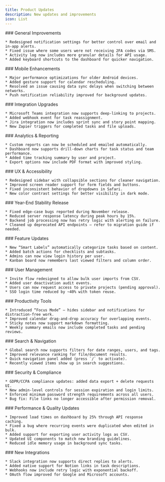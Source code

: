 ```yaml
---
title: Product Updates
description: New updates and improvements
icon: List
---
```


<Updates>
  <Update label="May 2025">
    ### General Improvements

    * Redesigned notification settings for better control over email and in-app alerts.
    * Fixed issue where some users were not receiving 2FA codes via SMS.
    * Activity log now includes more granular details for API usage.
    * Added keyboard shortcuts to the dashboard for quicker navigation.

  </Update>

  <Update label="April 2025">
    ### Mobile Enhancements

    * Major performance optimizations for older Android devices.
    * Added gesture support for calendar rescheduling.
    * Resolved an issue causing data sync delays when switching between networks.
    * Push notification reliability improved for background updates.

  </Update>

  <Update label="March 2025">
    ### Integration Upgrades

    * Microsoft Teams integration now supports deep-linking to projects.
    * Added webhook event for task reassignment.
    * Jira integration now includes sprint sync and story point mapping.
    * New Zapier triggers for completed tasks and file uploads.

  </Update>

  <Update label="February 2025">
    ### Analytics & Reporting

    * Custom reports can now be scheduled and emailed automatically.
    * Dashboard now supports drill-down charts for task status and team performance.
    * Added time tracking summary by user and project.
    * Export options now include PDF format with improved styling.

  </Update>

  <Update label="January 2025">
    ### UX & Accessibility

    * Redesigned sidebar with collapsible sections for cleaner navigation.
    * Improved screen reader support for form fields and buttons.
    * Fixed inconsistent behavior of dropdowns in Safari.
    * New color contrast settings for better visibility in dark mode.

  </Update>

  <Update label="December 2024">
    ### Year-End Stability Release

    * Fixed edge-case bugs reported during November release.
    * Reduced server response latency during peak hours by 15%.
    * Backend job processing now has retry logic with alerting on failure.
    * Cleaned up deprecated API endpoints — refer to migration guide if needed.

  </Update>

  <Update label="November 2024">
    ### Feature Updates

    * New “Smart Labels” automatically categorize tasks based on content.
    * Added batch actions for checklists and subtasks.
    * Admins can now view login history per user.
    * Kanban board now remembers last viewed filters and column order.

  </Update>

  <Update label="October 2024">
    ### User Management

    * Invite flow redesigned to allow bulk user imports from CSV.
    * Added user deactivation audit events.
    * Users can now request access to private projects (pending approval).
    * SSO login time reduced by ~40% with token reuse.

  </Update>

  <Update label="September 2024">
    ### Productivity Tools

    * Introduced “Focus Mode” – hides sidebar and notifications for distraction-free work.
    * Improved calendar drag-and-drop accuracy for overlapping events.
    * Sticky notes now support markdown formatting.
    * Weekly summary emails now include completed tasks and pending reviews.

  </Update>

  <Update label="August 2024">
    ### Search & Navigation

    * Global search now supports filters for date ranges, users, and tags.
    * Improved relevance ranking for file/document results.
    * Quick navigation panel added (press `/` to activate).
    * Recently viewed items show up in search suggestions.

  </Update>

  <Update label="July 2024">
    ### Security & Compliance

    * GDPR/CCPA compliance updates: added data export + delete requests UI.
    * New admin-level controls for session expiration and login limits.
    * Enforced minimum password strength requirements across all users.
    * Bug fix: File links no longer accessible after permission removal.

  </Update>

  <Update label="June 2024">
    ### Performance & Quality Updates

    * Improved load times on dashboard by 25% through API response caching.
    * Fixed a bug where recurring events were duplicated when edited in bulk.
    * Added support for exporting user activity logs as CSV.
    * Updated UI components to match new branding guidelines.
    * Reduced idle memory usage in background sync tasks.

  </Update>

  <Update label="May 2024">
    ### New Integrations

    * Slack integration now supports direct replies to alerts.
    * Added native support for Notion links in task descriptions.
    * Webhooks now include retry logic with exponential backoff.
    * OAuth flow improved for Google and Microsoft accounts.

  </Update>
</Updates>
